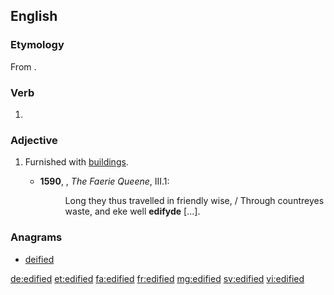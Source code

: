 ==English==

===Etymology===
From {{suffix|edify|ed|lang=en}}.

===Verb===
{{head|en|verb form}}

# {{en-past of|edify}}

===Adjective===
{{en-adj}}

# {{label|en|obsolete}} Furnished with [[building]]s.
#* '''1590''', {{w|Edmund Spenser}}, ''The Faerie Queene'', III.1:
#*: Long they thus travelled in friendly wise, / Through countreyes waste, and eke well '''edifyde''' [...].

===Anagrams===
* [[deified#English|deified]]

[[de:edified]]
[[et:edified]]
[[fa:edified]]
[[fr:edified]]
[[mg:edified]]
[[sv:edified]]
[[vi:edified]]